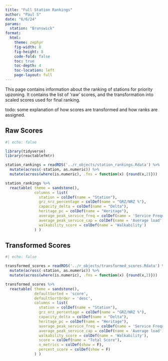 ```yaml
---
title: "Full Station Rankings"
author: "Paul S"
date: "6/6/24"
params: 
  station: "Brunswick"
format: 
  html: 
    theme: zephyr
    fig-width: 8
    fig-height: 8
    code-fold: false
    toc: true
    toc-depth: 4
    toc-location: left
    page-layout: full
---
```


This page contains information about the ranking of stations for priority upzoning. It contains the list of 'raw' scores, and the transformation into scaled scores used for final ranking.

todo: some explanation of how scores are transformed and how ranks are assigned.

## Raw Scores

```r
#| echo: false 

library(tidyverse)
library(reactablefmtr)

station_rankings = readRDS('../r_objects/station_rankings.Rdata') %>%
  mutate(across(-station, as.numeric)) %>%
  mutate(across(where(is.numeric), .fns = function(x) {round(x,2)}))

station_rankings %>%
  reactable( theme = sandstone(),
             columns = list(
               station = colDef(name = "Station"),
               grz_nrz_percentage = colDef(name = "GRZ/NRZ %"),
               capacity_delta = colDef(name = "Delta"),
               heritage_pc = colDef(name = "Heritage"),
               average_peak_service_freq = colDef(name = 'Service Frequency'),
               average_peak_service_cap = colDef(name = 'Average load'),
               walkability_score = colDef(name = 'Walkability')
             ) )

```
## Transformed Scores

```r
#| echo: false 

transformed_scores = readRDS('../r_objects/transformed_scores.Rdata') %>%
  mutate(across(-station, as.numeric)) %>%
  mutate(across(where(is.numeric), .fns = function(x) {round(x,2)}))

transformed_scores %>%
  reactable( theme = sandstone(),
             defaultSorted = 'score',
             defaultSortOrder = 'desc',
             columns = list(
               station = colDef(name = "Station"),
               grz_nrz_percentage = colDef(name = "GRZ/NRZ %"),
               capacity_delta = colDef(name = "Delta"),
               heritage_pc = colDef(name = "Heritage"),
               average_peak_service_freq = colDef(name = 'Service Frequency'),
               average_peak_service_cap = colDef(name = 'Average load'),
               walkability_score = colDef(name = 'Walkability'),
               score = colDef(name = "Total Score"),
               n_metrics = colDef(show = F),
               percent_score = colDef(show = F)
             ) )

```
